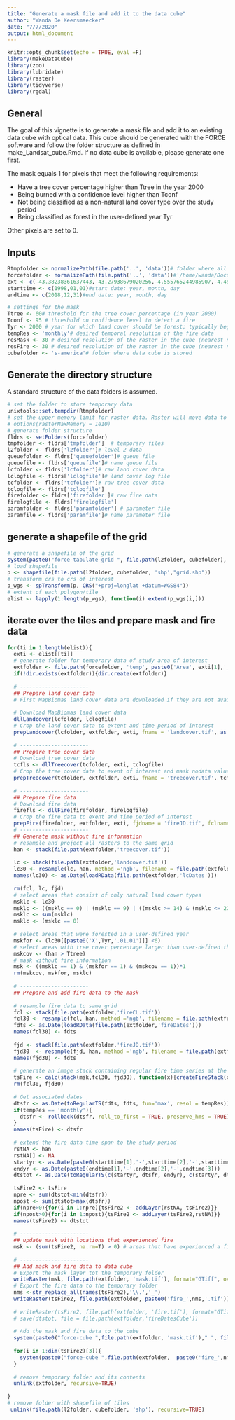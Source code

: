 ```yaml
---
title: "Generate a mask file and add it to the data cube"
author: "Wanda De Keersmaecker"
date: "7/7/2020"
output: html_document
---
```


```r
knitr::opts_chunk$set(echo = TRUE, eval =F)
library(makeDataCube)
library(zoo)
library(lubridate)
library(raster)
library(tidyverse)
library(rgdal)
```

## General 
The goal of this vignette is to generate a mask file and add it to an existing data cube with optical data. This cube should be generated with the FORCE software and follow the folder structure as defined in make_Landsat_cube.Rmd. If no data cube is available, please generate one first. 

The mask equals 1 for pixels that meet the following requirements:

- Have a tree cover percentage higher than Ttree in the year 2000
- Being burned with a confidence level higher than Tconf
- Not being classified as a non-natural land cover type over the study period
- Being classified as forest in the user-defined year Tyr

Other pixels are set to 0.

## Inputs
```r
Rtmpfolder <- normalizePath(file.path('..', 'data'))# folder where all temporary R files should be stored Rtmpfolder <- '/project/return/Data/tempR'
forcefolder <- normalizePath(file.path('..', 'data'))#'/home/wanda/Documents/data/force_small'#file.path('..', 'data')#forcefolder <- '/home/wanda/Documents/data/force' forcefolder <- '/project/return/Data/force'
ext <- c(-43.38238361637443,-43.27938679020256,-4.555765244985907,-4.451717415449725)#extent, vector with xmin, xmax, ymin, ymax in degrees
starttime <- c(1998,01,01)#start date: year, month, day
endtime <- c(2018,12,31)#end date: year, month, day

# settings for the mask
Ttree <- 60# threshold for the tree cover percentage (in year 2000)
Tconf <- 95 # threshold on confidence level to detect a fire
Tyr <- 2000 # year for which land cover should be forest; typically beginning of disturbance monitoring period
tempRes <- 'monthly'# desired temporal resolution of the fire data
resMask <- 30 # desired resolution of the raster in the cube (nearest neighbor resampling)
resFire <- 30 # desired resolution of the raster in the cube (nearest neighbor resampling)
cubefolder <- 's-america'# folder where data cube is stored
```

## Generate the directory structure
A standard structure of the data folders is assumed. 

```r
# set the folder to store temporary data
unixtools::set.tempdir(Rtmpfolder)
# set the upper memory limit for raster data. Raster will move data to disk if it exceeds the upper limit (defaults to 100MB). 
# options(rasterMaxMemory = 1e10)
# generate folder structure
fldrs <- setFolders(forcefolder)
tmpfolder <- fldrs['tmpfolder']  # temporary files
l2folder <- fldrs['l2folder']# level 2 data
queuefolder <- fldrs['queuefolder']# queue file
queuefile <- fldrs['queuefile']# name queue file
lcfolder <- fldrs['lcfolder']# raw land cover data
lclogfile <- fldrs['lclogfile']# land cover log file
tcfolder <- fldrs['tcfolder']# raw tree cover data
tclogfile <- fldrs['tclogfile']
firefolder <- fldrs['firefolder']# raw fire data
firelogfile <- fldrs['firelogfile']
paramfolder <- fldrs['paramfolder'] # parameter file
paramfile <- fldrs['paramfile']# name parameter file
```

## generate a shapefile of the grid

```r
# generate a shapefile of the grid
system(paste0("force-tabulate-grid ", file.path(l2folder, cubefolder), " ", ext[3]," ", ext[4]," ", ext[1]," ", ext[2], " shp"), intern = TRUE, ignore.stderr = TRUE)
# load shapefile
p <- shapefile(file.path(l2folder, cubefolder, 'shp',"grid.shp"))
# transform crs to crs of interest
p_wgs <- spTransform(p, CRS("+proj=longlat +datum=WGS84"))
# extent of each polygon/tile
elist <- lapply(1:length(p_wgs), function(i) extent(p_wgs[i,]))
```

## iterate over the tiles and prepare mask and fire data
```r
for(ti in 1:length(elist)){
  exti <- elist[[ti]]
  # generate folder for temporary data of study area of interest
  extfolder <- file.path(forcefolder, 'temp', paste0('Area', exti[1],'_', exti[2],'_', exti[3],'_', exti[4]))
  if(!dir.exists(extfolder)){dir.create(extfolder)}
  
  # ----------------------
  ## Prepare land cover data
  # First MapBiomas land cover data are downloaded if they are not available yet. Then the land cover data are cropped to the extent of the study area, and the study period of interest. Currently, MapBiomas data are only available for the years 1985 - 2018.
  
  # Download MapBiomas land cover data
  dllLandcover(lcfolder, lclogfile)
  # Crop the land cover data to extent and time period of interest 
  prepLandcover(lcfolder, extfolder, exti, fname = 'landcover.tif', as.Date(paste0(starttime[1],'-',starttime[2],'-',starttime[3])), as.Date(paste0(endtime[1],'-',endtime[2],'-',endtime[3])))
  
  # ----------------------
  ## Prepare tree cover data
  # Download tree cover data
  tcfls <- dllTreecover(tcfolder, exti, tclogfile)
  # Crop the tree cover data to exent of interest and mask nodata values
  prepTreecover(tcfolder, extfolder, exti, fname = 'treecover.tif', tcfls$hanfiles, tcfls$hanmaskfiles)
  
  # ----------------------
  ## Prepare fire data
  # Download fire data
  firefls <- dllFire(firefolder, firelogfile)
  # Crop the fire data to exent and time period of interest 
  prepFire(firefolder, extfolder, exti, fjdname = 'fireJD.tif', fclname = 'fireCL.tif', as.Date(paste0(starttime[1],'-',starttime[2],'-',starttime[3])), as.Date(paste0(endtime[1],'-',endtime[2],'-',endtime[3])), firefls$fireclfiles, firefls$firejdfiles)
  # ----------------------
  ## Generate mask without fire information
  # resample and project all rasters to the same grid
  han <- stack(file.path(extfolder,'treecover.tif'))
  
  lc <- stack(file.path(extfolder,'landcover.tif'))
  lc30 <- resample(lc, han, method ='ngb', filename = file.path(extfolder, 'lc30.tif'))
  names(lc30) <- as.Date(loadRData(file.path(extfolder,'lcDates')))
  
  rm(fcl, lc, fjd)
  # select areas that consist of only natural land cover types
  msklc <- lc30
  msklc <- ((msklc == 0) | (msklc == 9) | ((msklc >= 14) & (msklc <= 22)) | (msklc >= 24))
  msklc <- sum(msklc)
  msklc <- (msklc == 0)
  
  # select areas that were forested in a user-defined year
  mskfor <- (lc30[[paste0('X',Tyr,'.01.01')]] <6)
  # select areas with tree cover percentage larger than user-defined threshold in 2000
  mskcov <- (han > Ttree)
  # mask without fire information
  msk <- ((msklc == 1) & (mskfor == 1) & (mskcov == 1))*1
  rm(mskcov, mskfor, msklc)
  
  # ----------------------
  ## Prepare and add fire data to the mask
  
  # resample fire data to same grid
  fcl <- stack(file.path(extfolder,'fireCL.tif'))
  fcl30 <- resample(fcl, han, method ='ngb', filename = file.path(extfolder, 'fcl30'))
  fdts <- as.Date(loadRData(file.path(extfolder,'fireDates')))
  names(fcl30) <- fdts
  
  fjd <- stack(file.path(extfolder,'fireJD.tif'))
  fjd30  <- resample(fjd, han, method ='ngb', filename = file.path(extfolder, 'fjd30'))
  names(fjd30) <- fdts
  
  # generate an image stack containing regular fire time series at the predefined temporal resolution with value 1 if a fire occured and 0 if no fire occured
  tsFire <- calc(stack(msk,fcl30, fjd30), function(x){createFireStack(x, dts = fdts, resol = tempRes, thres = Tconf)}, filename = file.path(extfolder, 'tsFire'))
  rm(fcl30, fjd30)
  
  # Get associated dates
  dtsfr <- as.Date(toRegularTS(fdts, fdts, fun='max', resol = tempRes))
  if(tempRes == 'monthly'){
    dtsfr <- rollback(dtsfr, roll_to_first = TRUE, preserve_hms = TRUE)
  }
  names(tsFire) <- dtsfr
  
  # extend the fire data time span to the study period
  rstNA <- han
  rstNA[] <- NA
  startyr <- as.Date(paste0(starttime[1],'-',starttime[2],'-',starttime[3])) 
  endyr <- as.Date(paste0(endtime[1],'-',endtime[2],'-',endtime[3]))
  dtstot <- as.Date(toRegularTS(c(startyr, dtsfr, endyr), c(startyr, dtsfr, endyr), fun='max', resol = tempRes))
  
  tsFire2 <- tsFire
  npre <- sum(dtstot<min(dtsfr))
  npost <- sum(dtstot>max(dtsfr))
  if(npre>0){for(i in 1:npre){tsFire2 <- addLayer(rstNA, tsFire2)}}
  if(npost>0){for(i in 1:npost){tsFire2 <- addLayer(tsFire2,rstNA)}}
  names(tsFire2) <- dtstot
  
  # ----------------------
  ## update mask with locations that experienced fire
  msk <- (sum(tsFire2, na.rm=T) > 0) # areas that have experienced a fire get the value 1, other areas the value 0
  
  # ----------------------
  ## Add mask and fire data to data cube
  # Export the mask layer tot the temporary folder
  writeRaster(msk, file.path(extfolder, 'mask.tif'), format="GTiff", overwrite=TRUE)
  # Export the fire data to the temporary folder
  nms <-str_replace_all(names(tsFire2),'\\.','_')
  writeRaster(tsFire2, file.path(extfolder, paste0('fire_',nms,'.tif')), bylayer=TRUE, format="GTiff", overwrite=TRUE)
  
  # writeRaster(tsFire2, file.path(extfolder, 'fire.tif'), format="GTiff", overwrite=TRUE)
  # save(dtstot, file = file.path(extfolder,'fireDatesCube'))
  
  # Add the mask and fire data to the cube
  system(paste0("force-cube ",file.path(extfolder, 'mask.tif')," ", file.path(l2folder, cubefolder)," near ", resMask), intern = TRUE, ignore.stderr = TRUE)
  
  for(i in 1:dim(tsFire2)[3]){
    system(paste0("force-cube ",file.path(extfolder,  paste0('fire_',nms[i],'.tif'))," ", file.path(l2folder, cubefolder)," near ", resFire), intern = TRUE, ignore.stderr = TRUE)
  }
  
  # remove temporary folder and its contents
  unlink(extfolder, recursive=TRUE)
  
}
# remove folder with shapefile of tiles
 unlink(file.path(l2folder, cubefolder, 'shp'), recursive=TRUE)
```


<!-- ## Prepare land cover data -->
<!-- First MapBiomas land cover data are downloaded if they are not available yet. Then the land cover data are cropped to the extent of the study area, and the study period of interest. Currently, MapBiomas data are only available for the years 1985 - 2018. -->

<!-- ```{r} -->
<!-- # Download MapBiomas land cover data -->
<!-- dllLandcover(lcfolder, lclogfile) -->
<!-- # Crop the land cover data to extent and time period of interest  -->
<!-- prepLandcover(lcfolder, extfolder, ext, fname = 'landcover.tif', as.Date(paste0(starttime[1],'-',starttime[2],'-',starttime[3])), as.Date(paste0(endtime[1],'-',endtime[2],'-',endtime[3]))) -->

<!-- ``` -->

<!-- ## Prepare tree cover data -->
<!-- ```{r} -->
<!-- # Download tree cover data -->
<!-- tcfls <- dllTreecover(tcfolder, ext, tclogfile) -->
<!-- # Crop the tree cover data to exent of interest and mask nodata values -->
<!-- prepTreecover(tcfolder, extfolder, ext, fname = 'treecover.tif', tcfls$hanfiles, tcfls$hanmaskfiles) -->
<!-- ``` -->

<!-- ## Prepare fire data -->
<!-- ```{r} -->
<!-- # Download fire data -->
<!-- firefls <- dllFire(firefolder, firelogfile) -->
<!-- # Crop the fire data to exent and time period of interest  -->
<!-- prepFire(firefolder, extfolder, ext, fjdname = 'fireJD.tif', fclname = 'fireCL.tif', as.Date(paste0(starttime[1],'-',starttime[2],'-',starttime[3])), as.Date(paste0(endtime[1],'-',endtime[2],'-',endtime[3])), firefls$fireclfiles, firefls$firejdfiles) -->
<!-- ``` -->

<!-- ## Generate mask without fire information -->
<!-- ```{r} -->
<!-- library(raster) -->
<!-- # resample and project all rasters to the same grid -->
<!-- han <- stack(file.path(extfolder,'treecover.tif')) -->

<!-- lc <- stack(file.path(extfolder,'landcover.tif')) -->
<!-- lc30 <- resample(lc, han, method ='ngb') -->
<!-- names(lc30) <- as.Date(loadRData(file.path(extfolder,'lcDates'))) -->

<!-- rm(fcl, lc, fjd) -->
<!-- # select areas that consist of only natural land cover types -->
<!-- msklc <- lc30 -->
<!-- msklc <- ((msklc == 9) | ((msklc >= 14) & (msklc <= 22)) | (msklc >= 24)) -->
<!-- msklc <- sum(msklc) -->
<!-- msklc <- (msklc == 0) -->

<!-- # select areas that were forested in a user-defined year -->
<!-- mskfor <- (lc30[[paste0('X',Tyr,'.01.01')]] <6) -->
<!-- # select areas with tree cover percentage larger than user-defined threshold in 2000 -->
<!-- mskcov <- (han > Ttree) -->
<!-- # mask without fire information -->
<!-- msk <- ((msklc == 1) & (mskfor == 1) & (mskcov == 1))*1 -->
<!-- rm(mskcov, mskfor, msklc) -->
<!-- ``` -->

<!-- ## Prepare and add fire data to the mask -->
<!-- ```{r} -->
<!-- # resample fire data to same grid -->
<!-- fcl <- stack(file.path(extfolder,'fireCL.tif')) -->
<!-- fcl30 <- resample(fcl, han, method ='ngb') -->
<!-- fdts <- as.Date(loadRData(file.path(extfolder,'fireDates'))) -->
<!-- names(fcl30) <- fdts -->

<!-- fjd <- stack(file.path(extfolder,'fireJD.tif')) -->
<!-- fjd30  <- resample(fjd, han, method ='ngb') -->
<!-- names(fjd30) <- fdts -->

<!-- # generate an image stack containing regular fire time series at the predefined temporal resolution with value 1 if a fire occured and 0 if no fire occured -->
<!-- tsFire <- calc(stack(msk,fcl30, fjd30), function(x){createFireStack(x, dts = fdts, resol = tempRes, thres = Tconf)}) -->
<!-- rm(fcl30, fjd30) -->

<!-- # Get associated dates -->
<!-- dtsfr <- as.Date(toRegularTS(fdts, fdts, fun='max', resol = tempRes)) -->
<!-- if(tempRes == 'monthly'){ -->
<!--   dtsfr <- rollback(dtsfr, roll_to_first = TRUE, preserve_hms = TRUE) -->
<!-- } -->
<!-- names(tsFire) <- dtsfr -->

<!-- # extend the fire data time span to the study period -->
<!-- rstNA <- han -->
<!-- rstNA[] <- NA -->
<!-- startyr <- as.Date(paste0(starttime[1],'-',starttime[2],'-',starttime[3]))  -->
<!-- endyr <- as.Date(paste0(endtime[1],'-',endtime[2],'-',endtime[3])) -->
<!-- dtstot <- as.Date(toRegularTS(c(startyr, dtsfr, endyr), c(startyr, dtsfr, endyr), fun='max', resol = tempRes)) -->

<!-- tsFire2 <- tsFire -->
<!-- npre <- sum(dtstot<min(dtsfr)) -->
<!-- npost <- sum(dtstot>max(dtsfr)) -->
<!-- if(npre>0){for(i in 1:npre){tsFire2 <- addLayer(rstNA, tsFire2)}} -->
<!-- if(npost>0){for(i in 1:npost){tsFire2 <- addLayer(tsFire2,rstNA)}} -->
<!-- names(tsFire2) <- dtstot -->

<!-- # # update mask with locations that experienced fire -->
<!-- msk <- (sum(tsFire2, na.rm=T) > 0) # areas that have experienced a fire get the value 1, other areas the value 0 -->

<!-- ``` -->

<!-- ## Plot mask -->
<!-- ```{r} -->
<!-- # plot the mask -->
<!-- plot(msk) -->

<!-- ``` -->

<!-- ## Add mask and fire data to data cube -->
<!-- ```{r} -->
<!-- # Export the mask layer tot the temporary folder -->
<!-- writeRaster(msk, file.path(extfolder, 'mask.tif'), format="GTiff", overwrite=TRUE) -->
<!-- # Export the fire data to the temporary folder -->
<!-- nms <-str_replace_all(names(tsFire2),'\\.','_') -->
<!-- writeRaster(tsFire2, file.path(extfolder, paste0('fire_',nms,'.tif')), bylayer=TRUE, format="GTiff", overwrite=TRUE) -->

<!-- # writeRaster(tsFire2, file.path(extfolder, 'fire.tif'), format="GTiff", overwrite=TRUE) -->
<!-- # save(dtstot, file = file.path(extfolder,'fireDatesCube')) -->

<!-- # Add the mask and fire data to the cube -->
<!-- system(paste0("force-cube ",file.path(extfolder, 'mask.tif')," ", file.path(l2folder, cubefolder)," near ", resMask), intern = TRUE, ignore.stderr = TRUE) -->

<!-- for(i in 1:dim(tsFire2)[3]){ -->
<!--   system(paste0("force-cube ",file.path(extfolder,  paste0('fire_',nms[i],'.tif'))," ", file.path(l2folder, cubefolder)," near ", resFire), intern = TRUE, ignore.stderr = TRUE) -->
<!-- } -->

<!-- # remove temporary folder and its contents -->
<!-- unlink(extfolder, recursive=TRUE) -->
<!-- ``` -->



















